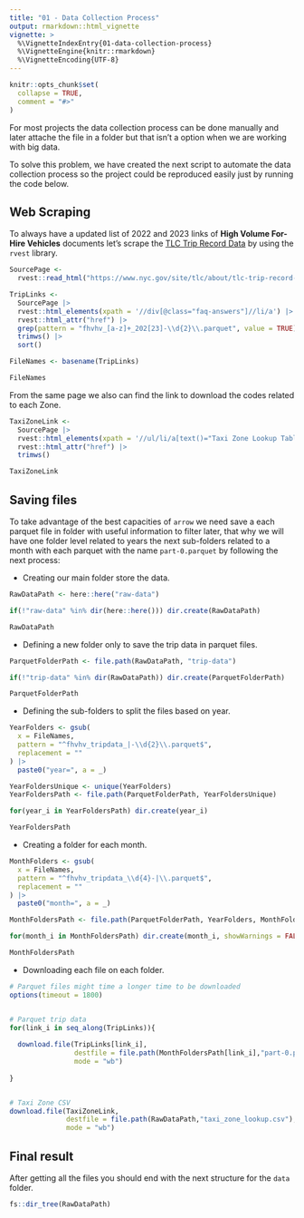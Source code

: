 ```yaml
---
title: "01 - Data Collection Process"
output: rmarkdown::html_vignette
vignette: >
  %\VignetteIndexEntry{01-data-collection-process}
  %\VignetteEngine{knitr::rmarkdown}
  %\VignetteEncoding{UTF-8}
---
```


```r
knitr::opts_chunk$set(
  collapse = TRUE,
  comment = "#>"
)
```

For most projects the data collection process can be done manually and later attache the file in a folder but that isn't a option when we are working with big data.

To solve this problem, we have created the next script to automate the data collection process so the project could be reproduced easily just by running the code below.


## Web Scraping

To always have a updated list of 2022 and 2023 links of **High Volume For-Hire Vehicles** documents let's scrape the [TLC Trip Record Data](https://www.nyc.gov/site/tlc/about/tlc-trip-record-data.page) by using the `rvest` library.


```r
SourcePage <-
  rvest::read_html("https://www.nyc.gov/site/tlc/about/tlc-trip-record-data.page")

TripLinks <-
  SourcePage |>
  rvest::html_elements(xpath = '//div[@class="faq-answers"]//li/a') |>
  rvest::html_attr("href") |>
  grep(pattern = "fhvhv_[a-z]+_202[23]-\\d{2}\\.parquet", value = TRUE) |>
  trimws() |>
  sort()

FileNames <- basename(TripLinks)

FileNames
```

From the same page we also can find the link to download the codes related to each Zone.


```r
TaxiZoneLink <-
  SourcePage |>
  rvest::html_elements(xpath = '//ul/li/a[text()="Taxi Zone Lookup Table"]')  |>
  rvest::html_attr("href") |>
  trimws()

TaxiZoneLink
```

## Saving files

To take advantage of the best capacities of `arrow` we need save a each parquet file in folder with useful information to filter later, that why we will have one folder level related to years the next sub-folders related to a month with each parquet with the name `part-0.parquet` by following the next process:

- Creating our main folder store the data.


```r
RawDataPath <- here::here("raw-data")

if(!"raw-data" %in% dir(here::here())) dir.create(RawDataPath)

RawDataPath
```

- Defining a new folder only to save the trip data in parquet files.


```r
ParquetFolderPath <- file.path(RawDataPath, "trip-data")

if(!"trip-data" %in% dir(RawDataPath)) dir.create(ParquetFolderPath)

ParquetFolderPath
```

- Defining the sub-folders to split the files based on year.


```r
YearFolders <- gsub(
  x = FileNames,
  pattern = "^fhvhv_tripdata_|-\\d{2}\\.parquet$",
  replacement = ""
) |>
  paste0("year=", a = _)

YearFoldersUnique <- unique(YearFolders)
YearFoldersPath <- file.path(ParquetFolderPath, YearFoldersUnique)

for(year_i in YearFoldersPath) dir.create(year_i)

YearFoldersPath
```

- Creating a folder for each month.


```r
MonthFolders <- gsub(
  x = FileNames,
  pattern = "^fhvhv_tripdata_\\d{4}-|\\.parquet$",
  replacement = ""
) |>
  paste0("month=", a = _)

MonthFoldersPath <- file.path(ParquetFolderPath, YearFolders, MonthFolders)

for(month_i in MonthFoldersPath) dir.create(month_i, showWarnings = FALSE)

MonthFoldersPath

```

- Downloading each file on each folder.

```r
# Parquet files might time a longer time to be downloaded
options(timeout = 1800)


# Parquet trip data
for(link_i in seq_along(TripLinks)){
  
  download.file(TripLinks[link_i],
                destfile = file.path(MonthFoldersPath[link_i],"part-0.parquet"),
                mode = "wb")
  
}


# Taxi Zone CSV
download.file(TaxiZoneLink,
              destfile = file.path(RawDataPath,"taxi_zone_lookup.csv"),
              mode = "wb")
```

## Final result

After getting all the files you should end with the next structure for the `data` folder.


```r
fs::dir_tree(RawDataPath)
```

